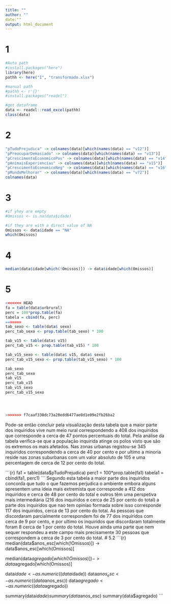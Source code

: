 ```yaml
---
title: ""
author: ""
date:""
output: html_document
---
```

# 1
```r
#Auto path
#install.packages("here")
library(here)
pathh <- here("I", "transformado.xlsx")

#manual path
#pathh <- r'{}'
#install.packages("readxl")

#get dataframe
data <- readxl::read_excel(pathh)
class(data)
```
# 2
```r
"pTudoPrejudica" -> colnames(data)[which(names(data) == "v12")]
"pPreocuparDemasiado" -> colnames(data)[which(names(data) == "v13")]
"pCrescimentoEconomicoPos" -> colnames(data)[which(names(data) == "v14")]
"pAnimaisExperiencias" -> colnames(data)[which(names(data) == "v15")]
"pCrescimentoEconomicoNeg" -> colnames(data)[which(names(data) == "v16")]
"pMundoMelhorar" -> colnames(data)[which(names(data) == "v72")]
colnames(data)
```
# 3
```r
#if yhey are empty
#Omissos <- is.na(data$idade)

#if they are with a direct value of NA
Omissos <- data$idade == "NA"
which(Omissos)
```

# 4
```r
median(data$idade[which(!Omissos)]) -> data$idade[which(Omissos)]
```

# 5
```r
<<<<<<< HEAD
fa = table(data$urbrural)
perc = 100*prop.table(fa)
tabela = cbind(fa, perc)
=======
tab_sexo <- table(data$ sexo)
perc_tab_sexo <- prop.table(tab_sexo) * 100

tab_v15 <- table(data$ v15)
perc_tab_v15 <- prop.table(tab_v15) * 100

tab_v15_sexo <- table(data$ v15, data$ sexo)
perc_tab_v15_sexo <- prop.table(tab_v15_sexo) * 100

tab_sexo
perc_tab_sexo
tab_v15
perc_tab_v15
tab_v15_sexo
perc_tab_v15_sexo




>>>>>>> f7caaf330dc73a28edd6477ae0d1e09e2fb26ba2
```
Pode-se então concluir pela visualização desta tabela que a maior parte dos inquiridos vive num meio rural correspondendo a 408 dos inquiridos que corresponde a cerca de 47 pontos percentuais do total. Pela análise da tabela verifica-se que a população inquirida atinge os polos visto que são os extremos os mais afetados. Nas zonas urbanas registou-se 345 inquiridos correspondendo a cerca de 40 por cento e por ultimo a minoria reside nas zonas suburbanas com um valor absoluto de 105 e uma percentagem de cerca de 12 por cento do total.
 
 ´´´{r}
fa1 = table(data$pTudoPrejudica)
perc1 = 100*prop.table(fa1)
tabela1 = cbind(fa1, perc1)
´´´
Segundo esta tabela a maior parte dos inquiridos concorda que tudo o que fazemos perjudica o ambiente embora alguns apresentem uma ideia mais extremista que corresponde a 412 dos inquiridos e cerca de 48 por cento do total e outros têm uma perspetiva mais intermediária (216 dos inquiridos e cerca de 25 por cento do total) a parte dos inquiridos que nao tem opiniao formada sobre isso corresponde 117 dos inquiridos, cerca de 13 por cento do total. As pessoas que discordaram parcialmente correspondem foi de 77 dos inquiridos com cerca de 9 por cento, e por ultimo os inquiridos que discordaram totalmente foram 8 cerca de 1 por cento do total. Houve ainda uma parte que nem sequer respondeu a este campo mais precisamente 30 pessoas que correspondem a cerca de 3 por cento do total.
# 5.2
´´´{r}
median(data$anos_esc[which(!Omissos)]) -> data$anos_esc[which(Omissos)]

median(data$agregado[which(!Omissos)]) -> data$agregado[which(Omissos)]

data$idade<-as.numeric((data$idade))
data$anos_esc<-as.numeric((data$anos_esc))
data$agregado<-as.numeric((data$agregado))

summary(data$idade)
summary(data$anos_esc)
summary(data$agregado)
´´´




